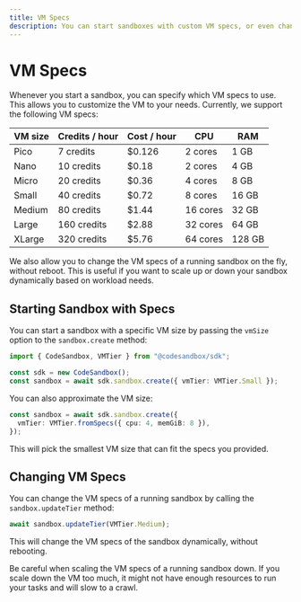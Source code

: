 ```yaml
---
title: VM Specs
description: You can start sandboxes with custom VM specs, or even change the VM specs of a running sandbox.
---
```



# VM Specs

Whenever you start a sandbox, you can specify which VM specs to use. This allows you to customize the VM to your needs. Currently, we support the following VM specs:

| VM size | Credits / hour | Cost / hour | CPU      | RAM    |
| ------- | -------------- | ----------- | -------- | ------ |
| Pico    | 7 credits      | $0.126      | 2 cores  | 1 GB   |
| Nano    | 10 credits     | $0.18       | 2 cores  | 4 GB   |
| Micro   | 20 credits     | $0.36       | 4 cores  | 8 GB   |
| Small   | 40 credits     | $0.72       | 8 cores  | 16 GB  |
| Medium  | 80 credits     | $1.44       | 16 cores | 32 GB  |
| Large   | 160 credits    | $2.88       | 32 cores | 64 GB  |
| XLarge  | 320 credits    | $5.76       | 64 cores | 128 GB |

We also allow you to change the VM specs of a running sandbox on the fly, without reboot. This is useful if you want to scale up or down your sandbox dynamically based on workload needs.

## Starting Sandbox with Specs

You can start a sandbox with a specific VM size by passing the `vmSize` option to the `sandbox.create` method:

```ts
import { CodeSandbox, VMTier } from "@codesandbox/sdk";

const sdk = new CodeSandbox();
const sandbox = await sdk.sandbox.create({ vmTier: VMTier.Small });
```

You can also approximate the VM size:

```ts
const sandbox = await sdk.sandbox.create({
  vmTier: VMTier.fromSpecs({ cpu: 4, memGiB: 8 }),
});
```

This will pick the smallest VM size that can fit the specs you provided.

## Changing VM Specs

You can change the VM specs of a running sandbox by calling the `sandbox.updateTier` method:

```ts
await sandbox.updateTier(VMTier.Medium);
```

This will change the VM specs of the sandbox dynamically, without rebooting.

<Callout>
  Be careful when scaling the VM specs of a running sandbox down. If you scale down the VM too much, it might not have enough resources to run your tasks and will slow to a crawl.
</Callout>
